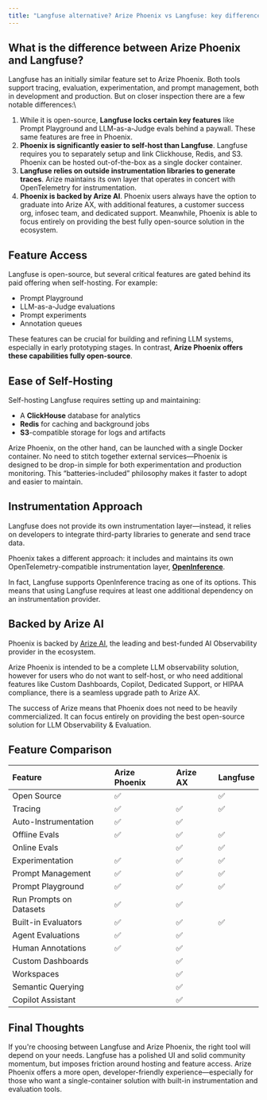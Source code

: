 ```yaml
---
title: "Langfuse alternative? Arize Phoenix vs Langfuse: key differences"
---
```



## What is the difference between Arize Phoenix and Langfuse?

Langfuse has an initially similar feature set to Arize Phoenix. Both tools support tracing, evaluation, experimentation, and prompt management, both in development and production. But on closer inspection there are a few notable differences:\\

1. While it is open-source, **Langfuse locks certain key features** like Prompt Playground and LLM-as-a-Judge evals behind a paywall. These same features are free in Phoenix.
2. **Phoenix is significantly easier to self-host than Langfuse**. Langfuse requires you to separately setup and link Clickhouse, Redis, and S3. Phoenix can be hosted out-of-the-box as a single docker container.
3. **Langfuse relies on outside instrumentation libraries to generate traces**. Arize maintains its own layer that operates in concert with OpenTelemetry for instrumentation.
4. **Phoenix is backed by Arize AI**. Phoenix users always have the option to graduate into Arize AX, with additional features, a customer success org, infosec team, and dedicated support. Meanwhile, Phoenix is able to focus entirely on providing the best fully open-source solution in the ecosystem.

## Feature Access

Langfuse is open-source, but several critical features are gated behind its paid offering when self-hosting. For example:

* Prompt Playground
* LLM-as-a-Judge evaluations
* Prompt experiments
* Annotation queues

These features can be crucial for building and refining LLM systems, especially in early prototyping stages. In contrast, **Arize Phoenix offers these capabilities fully open-source**.

## Ease of Self-Hosting

Self-hosting Langfuse requires setting up and maintaining:

* A **ClickHouse** database for analytics
* **Redis** for caching and background jobs
* **S3**-compatible storage for logs and artifacts

Arize Phoenix, on the other hand, can be launched with a single Docker container. No need to stitch together external services—Phoenix is designed to be drop-in simple for both experimentation and production monitoring. This “batteries-included” philosophy makes it faster to adopt and easier to maintain.

## Instrumentation Approach

Langfuse does not provide its own instrumentation layer—instead, it relies on developers to integrate third-party libraries to generate and send trace data.

Phoenix takes a different approach: it includes and maintains its own OpenTelemetry-compatible instrumentation layer, [**OpenInference**](https://github.com/Arize-ai/openinference).

In fact, Langfuse supports OpenInference tracing as one of its options. This means that using Langfuse requires at least one additional dependency on an instrumentation provider.

## Backed by Arize AI


Phoenix is backed by [Arize AI](https://arize.com), the leading and best-funded AI Observability provider in the ecosystem.

Arize Phoenix is intended to be a complete LLM observability solution, however for users who do not want to self-host, or who need additional features like Custom Dashboards, Copilot, Dedicated Support, or HIPAA compliance, there is a seamless upgrade path to Arize AX.

The success of Arize means that Phoenix does not need to be heavily commercialized. It can focus entirely on providing the best open-source solution for LLM Observability & Evaluation.

## Feature Comparison


| Feature                 | Arize Phoenix | Arize AX    | Langfuse    |
| :----------------------- | :------------- | :----------- | :----------- |
| Open Source             | ✅             |  | ✅           |
| Tracing                 | ✅             | ✅           | ✅           |
| Auto-Instrumentation    | ✅             | ✅           |  |
| Offline Evals           | ✅             | ✅           | ✅           |
| Online Evals            |    | ✅           | ✅           |
| Experimentation         | ✅             | ✅           | ✅           |
| Prompt Management       | ✅             | ✅           | ✅           |
| Prompt Playground       | ✅             | ✅           | ✅           |
| Run Prompts on Datasets | ✅             | ✅           |  |
| Built-in Evaluators     | ✅             | ✅           | ✅           |
| Agent Evaluations       | ✅             | ✅           |  |
| Human Annotations       | ✅             | ✅           |  |
| Custom Dashboards       |    | ✅           |  |
| Workspaces              |    | ✅           |  |
| Semantic Querying       |    | ✅           |  |
| Copilot Assistant       |    | ✅           |  |

## Final Thoughts

If you're choosing between Langfuse and Arize Phoenix, the right tool will depend on your needs. Langfuse has a polished UI and solid community momentum, but imposes friction around hosting and feature access. Arize Phoenix offers a more open, developer-friendly experience—especially for those who want a single-container solution with built-in instrumentation and evaluation tools.

